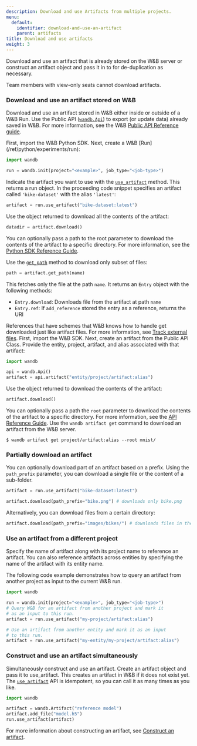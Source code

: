 ```yaml
---
description: Download and use Artifacts from multiple projects.
menu:
  default:
    identifier: download-and-use-an-artifact
    parent: artifacts
title: Download and use artifacts
weight: 3
---
```


Download and use an artifact that is already stored on the W&B server or construct an artifact object and pass it in to for de-duplication as necessary.

<Note>
Team members with view-only seats cannot download artifacts.
</Note>


### Download and use an artifact stored on W&B

Download and use an artifact stored in W&B either inside or outside of a W&B Run. Use the Public API ([`wandb.Api`](/ref/python/public-api/api)) to export (or update data) already saved in W&B. For more information, see the W&B [Public API Reference guide](/ref/python/public-api/).

<Tabs>
<Tab title="During a run">
First, import the W&B Python SDK. Next, create a W&B [Run](/ref/python/experiments/run):

```python
import wandb

run = wandb.init(project="<example>", job_type="<job-type>")
```

Indicate the artifact you want to use with the [`use_artifact`](/ref/python/experiments/run#use_artifact) method. This returns a run object. In the proceeding code snippet specifies an artifact called `'bike-dataset'` with the alias `'latest'`:

```python
artifact = run.use_artifact("bike-dataset:latest")
```

Use the object returned to download all the contents of the artifact:

```python
datadir = artifact.download()
```

You can optionally pass a path to the root parameter to download the contents of the artifact to a specific directory. For more information, see the [Python SDK Reference Guide](/ref/python/experiments/artifact#download).

Use the [`get_path`](/ref/python/experiments/artifact#get_path) method to download only subset of files:

```python
path = artifact.get_path(name)
```

This fetches only the file at the path `name`. It returns an `Entry` object with the following methods:

* `Entry.download`: Downloads file from the artifact at path `name`
* `Entry.ref`: If `add_reference` stored the entry as a reference, returns the URI

References that have schemes that W&B knows how to handle get downloaded just like artifact files. For more information, see [Track external files](/guides/artifacts/track-external-files/).
</Tab>
<Tab title="Outside of a run">
First, import the W&B SDK. Next, create an artifact from the Public API Class. Provide the entity, project, artifact, and alias associated with that artifact:

```python
import wandb

api = wandb.Api()
artifact = api.artifact("entity/project/artifact:alias")
```

Use the object returned to download the contents of the artifact:

```python
artifact.download()
```

You can optionally pass a path the `root` parameter to download the contents of the artifact to a specific directory. For more information, see the [API Reference Guide](/ref/python/experiments/artifact#download).
</Tab>
<Tab title="W&B CLI">
Use the `wandb artifact get` command to download an artifact from the W&B server.

```
$ wandb artifact get project/artifact:alias --root mnist/
```
</Tab>
</Tabs>


### Partially download an artifact

You can optionally download part of an artifact based on a prefix. Using the `path_prefix` parameter, you can download a single file or the content of a sub-folder.

```python
artifact = run.use_artifact("bike-dataset:latest")

artifact.download(path_prefix="bike.png") # downloads only bike.png
```

Alternatively, you can download files from a certain directory:

```python
artifact.download(path_prefix="images/bikes/") # downloads files in the images/bikes directory
```
### Use an artifact from a different project

Specify the name of artifact along with its project name to reference an artifact. You can also reference artifacts across entities by specifying the name of the artifact with its entity name.

The following code example demonstrates how to query an artifact from another project as input to the current W&B run.

```python
import wandb

run = wandb.init(project="<example>", job_type="<job-type>")
# Query W&B for an artifact from another project and mark it
# as an input to this run.
artifact = run.use_artifact("my-project/artifact:alias")

# Use an artifact from another entity and mark it as an input
# to this run.
artifact = run.use_artifact("my-entity/my-project/artifact:alias")
```

### Construct and use an artifact simultaneously

Simultaneously construct and use an artifact. Create an artifact object and pass it to use_artifact. This creates an artifact in W&B if it does not exist yet. The [`use_artifact`](/ref/python/experiments/run#use_artifact) API is idempotent, so you can call it as many times as you like.

```python
import wandb

artifact = wandb.Artifact("reference model")
artifact.add_file("model.h5")
run.use_artifact(artifact)
```

For more information about constructing an artifact, see [Construct an artifact](/guides/artifacts/construct-an-artifact/).